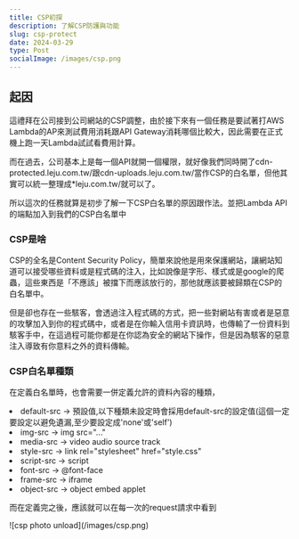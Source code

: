 ```yaml
---
title: CSP初探
description: 了解CSP防護與功能
slug: csp-protect
date: 2024-03-29
type: Post
socialImage: /images/csp.png
---
```


## 起因

<p>
    這禮拜在公司接到公司網站的CSP調整，由於接下來有一個任務是要試著打AWS Lambda的AP來測試費用消耗跟API Gateway消耗哪個比較大，因此需要在正式機上跑一天Lambda試試看費用計算。
</p>
<p>
    而在過去，公司基本上是每一個API就開一個權限，就好像我們同時開了cdn-protected.leju.com.tw/跟cdn-uploads.leju.com.tw/當作CSP的白名單，但他其實可以統一整理成*leju.com.tw/就可以了。
</p>
<p>
    所以這次的任務就算是初步了解一下CSP白名單的原因跟作法。並把Lambda API的端點加入到我們的CSP白名單中
</p>

<h3>
    CSP是啥
</h3>
<p>
    CSP的全名是Content Security Policy，簡單來說他是用來保護網站，讓網站知道可以接受哪些資料或是程式碼的注入，比如說像是字形、樣式或是google的爬蟲，這些東西是「不應該」被擋下而應該放行的，那他就應該要被歸類在CSP的白名單中。
</p>
<p>
    但是卻也存在一些駭客，會透過注入程式碼的方式，把一些對網站有害或者是惡意的攻擊加入到你的程式碼中，或者是在你輸入信用卡資訊時，也傳輸了一份資料到駭客手中，在這過程可能你都是在你認為安全的網站下操作，但是因為駭客的惡意注入導致有你意料之外的資料傳輸。
</p>

<h3>
   CSP白名單種類
</h3>
<p>
   在定義白名單時，也會需要一併定義允許的資料內容的種類，
</p>
<p>
    <li>default-src -> 預設值,以下種類未設定時會採用default-src的設定值(這個一定要設定以避免遺漏,至少要設定成'none'或'self')</li>
    <li>img-src -> img src="..." </li>
    <li>media-src -> video audio source track </li>
    <li>style-src -> link rel="stylesheet" href="style.css" </li>
    <li>script-src -> script </li>
    <li>font-src -> @font-face </li>
    <li>frame-src -> iframe </li>
    <li>object-src -> object embed applet </li>
</p>

<p>而在定義完之後，應該就可以在每一次的request請求中看到</p>
![csp photo unload](/images/csp.png)